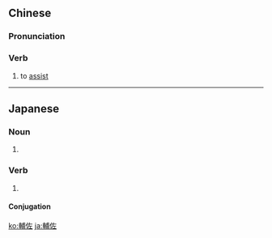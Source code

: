 {{also|辅佐}}
==Chinese==
{{zh-forms|s=辅佐}}

===Pronunciation===
{{zh-pron
|m=fǔzuǒ
|c=fu6 zo3
|mn=hù-chò
|cat=v
}}

===Verb===
{{zh-verb}}

# {{lb|zh|literary}} to [[assist]] {{gloss|especially a ruler in matters of governance}}

----

==Japanese==
{{ja-kanjitab|ほ|さ|yomi=o}}

===Noun===
{{ja-noun|ほさ}}

# {{alternative spelling of|補佐|lang=ja}}

===Verb===
{{ja-verb-suru|ほさ}}

# {{alternative spelling of|補佐|lang=ja}}

====Conjugation====
{{ja-suru|ほさ}}

[[ko:輔佐]]
[[ja:輔佐]]